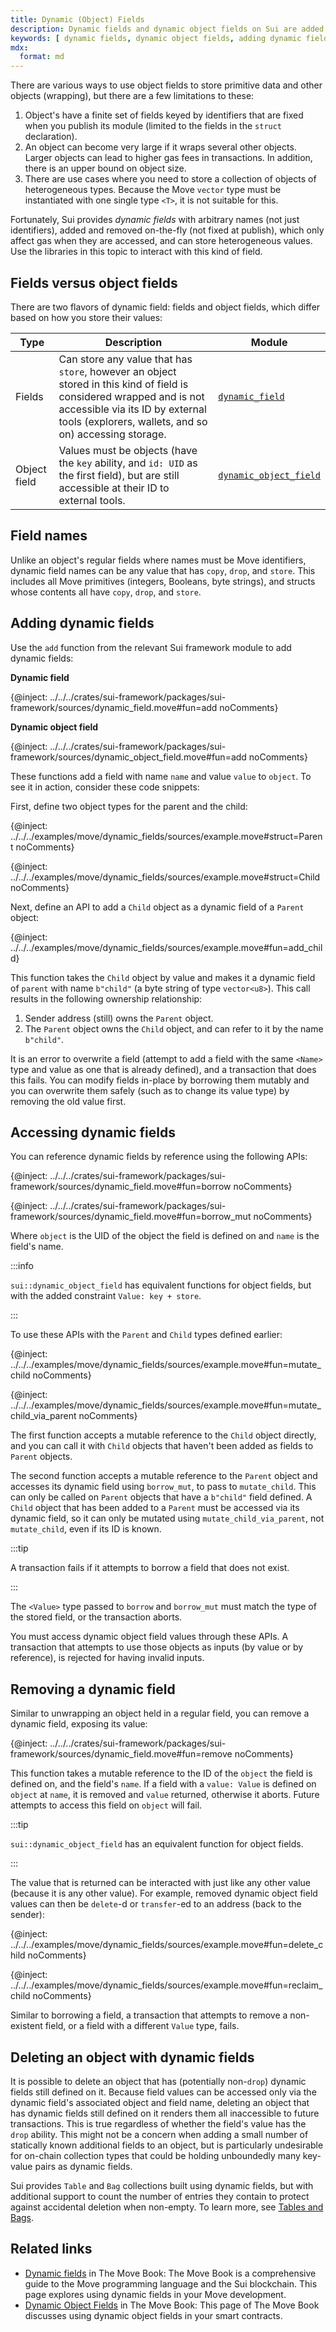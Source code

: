 ```yaml
---
title: Dynamic (Object) Fields
description: Dynamic fields and dynamic object fields on Sui are added and removed dynamically, affect gas only when accessed, and store heterogeneous values.
keywords: [ dynamic fields, dynamic object fields, adding dynamic fields, field names, adding dynamic object fields, accessing dynamic fields, accessing dynamic object fields, deleting an object with dynamic fields ]
mdx:
  format: md
---
```


There are various ways to use object fields to store primitive data and other objects (wrapping), but there are a few limitations to these:

1. Object's have a finite set of fields keyed by identifiers that are fixed when you publish its module (limited to the fields in the `struct` declaration).
1. An object can become very large if it wraps several other objects. Larger objects can lead to higher gas fees in transactions. In addition, there is an upper bound on object size.
1. There are use cases where you need to store a collection of objects of heterogeneous types. Because the Move `vector` type must be instantiated with one single type `<T>`, it is not suitable for this.

Fortunately, Sui provides *dynamic fields* with arbitrary names (not just identifiers), added and removed on-the-fly (not fixed at publish), which only affect gas when they are accessed, and can store heterogeneous values. Use the libraries in this topic to interact with this kind of field.

## Fields versus object fields

There are two flavors of dynamic field: fields and object fields, which differ based on how you store their values:

| Type | Description | Module |
| --- | --- | --- |
| Fields | Can store any value that has `store`, however an object stored in this kind of field is considered wrapped and is not accessible via its ID by external tools (explorers, wallets, and so on) accessing storage.| [`dynamic_field`](https://github.com/MystenLabs/sui/tree/main/crates/sui-framework/packages/sui-framework/sources/dynamic_field.move) |
| Object field | Values must be objects (have the `key` ability, and `id: UID` as the first field), but are still accessible at their ID to external tools.| [`dynamic_object_field`](https://github.com/MystenLabs/sui/tree/main/crates/sui-framework/packages/sui-framework/sources/dynamic_object_field.move) |

## Field names

Unlike an object's regular fields where names must be Move identifiers, dynamic field names can be any value that has `copy`, `drop`, and `store`. This includes all Move primitives (integers, Booleans, byte strings), and structs whose contents all have `copy`, `drop`, and `store`.

## Adding dynamic fields

Use the `add` function from the relevant Sui framework module to add dynamic fields:

**Dynamic field**

{@inject: ../../../crates/sui-framework/packages/sui-framework/sources/dynamic_field.move#fun=add noComments}

**Dynamic object field**

{@inject: ../../../crates/sui-framework/packages/sui-framework/sources/dynamic_object_field.move#fun=add noComments}

These functions add a field with name `name` and value `value` to `object`. To see it in action, consider these code snippets:

First, define two object types for the parent and the child:

{@inject:  ../../../examples/move/dynamic_fields/sources/example.move#struct=Parent noComments}

{@inject:  ../../../examples/move/dynamic_fields/sources/example.move#struct=Child noComments}


Next, define an API to add a `Child` object as a dynamic field of a `Parent` object:

{@inject:  ../../../examples/move/dynamic_fields/sources/example.move#fun=add_child}

This function takes the `Child` object by value and makes it a dynamic field of `parent` with name `b"child"` (a byte string of type `vector<u8>`). This call results in the following ownership relationship:

1. Sender address (still) owns the `Parent` object.
1. The `Parent` object owns the `Child` object, and can refer to it by the name `b"child"`.

It is an error to overwrite a field (attempt to add a field with the same `<Name>` type and value as one that is already defined), and a transaction that does this fails. You can modify fields in-place by borrowing them mutably and you can overwrite them safely (such as to change its value type) by removing the old value first.

## Accessing dynamic fields

You can reference dynamic fields by reference using the following APIs:

{@inject:  ../../../crates/sui-framework/packages/sui-framework/sources/dynamic_field.move#fun=borrow noComments}

{@inject:  ../../../crates/sui-framework/packages/sui-framework/sources/dynamic_field.move#fun=borrow_mut noComments}


Where `object` is the UID of the object the field is defined on and `name` is the field's name.

:::info

`sui::dynamic_object_field` has equivalent functions for object fields, but with the added constraint `Value: key + store`.

:::

To use these APIs with the `Parent` and `Child` types defined earlier:

{@inject:  ../../../examples/move/dynamic_fields/sources/example.move#fun=mutate_child noComments}

{@inject:  ../../../examples/move/dynamic_fields/sources/example.move#fun=mutate_child_via_parent noComments}


The first function accepts a mutable reference to the `Child` object directly, and you can call it with `Child` objects that haven't been added as fields to `Parent` objects.

The second function accepts a mutable reference to the `Parent` object and accesses its dynamic field using `borrow_mut`, to pass to `mutate_child`. This can only be called on `Parent` objects that have a `b"child"` field defined. A `Child` object that has been added to a `Parent` must be accessed via its dynamic field, so it can only be mutated using `mutate_child_via_parent`, not `mutate_child`, even if its ID is known.

:::tip

A transaction fails if it attempts to borrow a field that does not exist.

:::

The `<Value>` type passed to `borrow` and `borrow_mut` must match the type of the stored field, or the transaction aborts.

You must access dynamic object field values through these APIs. A transaction that attempts to use those objects as inputs (by value or by reference), is rejected for having invalid inputs.

## Removing a dynamic field

Similar to unwrapping an object held in a regular field, you can remove a dynamic field, exposing its value:

{@inject:  ../../../crates/sui-framework/packages/sui-framework/sources/dynamic_field.move#fun=remove noComments}

This function takes a mutable reference to the ID of the `object` the field is defined on, and the field's `name`.  If a field with a `value: Value` is defined on `object` at `name`, it is removed and `value` returned, otherwise it aborts. Future attempts to access this field on `object` will fail.

:::tip

`sui::dynamic_object_field` has an equivalent function for object fields.

:::

The value that is returned can be interacted with just like any other value (because it is any other value). For example, removed dynamic object field values can then be `delete`-d or `transfer`-ed to an address (back to the sender):

{@inject:  ../../../examples/move/dynamic_fields/sources/example.move#fun=delete_child noComments}

{@inject:  ../../../examples/move/dynamic_fields/sources/example.move#fun=reclaim_child noComments}


Similar to borrowing a field, a transaction that attempts to remove a non-existent field, or a field with a different `Value` type, fails.

## Deleting an object with dynamic fields

It is possible to delete an object that has (potentially non-`drop`) dynamic fields still defined on it. Because field values can be accessed only via the dynamic field's associated object and field name, deleting an object that has dynamic fields still defined on it renders them all inaccessible to future transactions. This is true regardless of whether the field's value has the `drop` ability. This might not be a concern when adding a small number of statically known additional fields to an object, but is particularly undesirable for on-chain collection types that could be holding unboundedly many key-value pairs as dynamic fields.

Sui provides `Table` and `Bag` collections built using dynamic fields, but with additional support to count the number of entries they contain to protect against accidental deletion when non-empty. To learn more, see [Tables and Bags](./dynamic-fields/tables-bags.mdx).

## Related links

- [Dynamic fields](https://move-book.com/programmability/dynamic-fields.html) in The Move Book: The Move Book is a comprehensive guide to the Move programming language and the Sui blockchain. This page explores using dynamic fields in your Move development.
- [Dynamic Object Fields](https://move-book.com/programmability/dynamic-object-fields.html) in The Move Book: This page of The Move Book discusses using dynamic object fields in your smart contracts.
